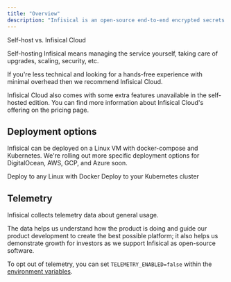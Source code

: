 ```yaml
---
title: "Overview"
description: "Infisical is an open-source end-to-end encrypted secrets manager that developers can set up within 15 minutes."
---
```


<Info>
Self-host vs. Infisical Cloud

Self-hosting Infisical means managing the service yourself, taking care of upgrades, scaling, security, etc.

If you're less technical and looking for a hands-free experience with minimal overhead then we recommend Infisical Cloud.

Infisical Cloud also comes with some extra features unavailable in the self-hosted edition. You can find more information about Infisical Cloud's offering on the pricing page.

</Info>

## Deployment options

Infisical can be deployed on a Linux VM with docker-compose and Kubernetes. We're rolling out more specific deployment options for DigitalOcean, AWS, GCP, and Azure soon.

<CardGroup cols={2}>
  <Card title="Any Linux" icon="square-1" color="#ea5a0c" href="/self-hosting/deployments/linux">
    Deploy to any Linux with Docker
  </Card>
  <Card title="Kubernetes" icon="square-2" color="#0285c7" href="/self-hosting/deployments/kubernetes">
    Deploy to your Kubernetes cluster
  </Card>
</CardGroup>

## Telemetry

Infisical collects telemetry data about general usage.

The data helps us understand how the product is doing and guide our product development to create the best possible platform; it also helps us demonstrate growth for investors as we support Infisical as open-source software.

To opt out of telemetry, you can set `TELEMETRY_ENABLED=false` within the [environment variables](./configuration/envars).
